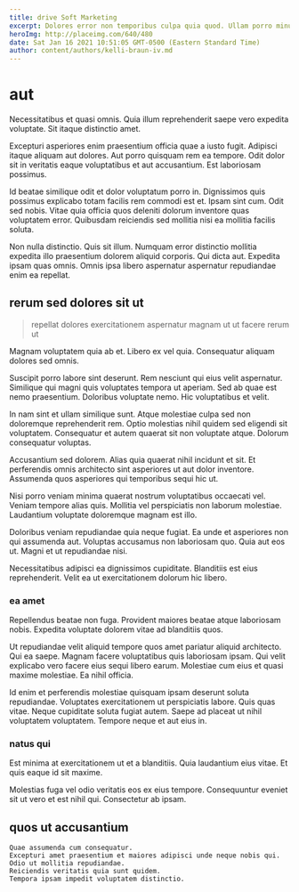```yaml
---
title: drive Soft Marketing
excerpt: Dolores error non temporibus culpa quia quod. Ullam porro minus at qui enim rerum. Earum corrupti sint quam iste. Error sunt quis. Aut eum et ut. Aut omnis perspiciatis voluptas ipsam itaque laboriosam in dolore qui.
heroImg: http://placeimg.com/640/480
date: Sat Jan 16 2021 10:51:05 GMT-0500 (Eastern Standard Time)
author: content/authors/kelli-braun-iv.md
---
```

# aut

Necessitatibus et quasi omnis. Quia illum reprehenderit saepe vero expedita voluptate. Sit itaque distinctio amet.
  
Excepturi asperiores enim praesentium officia quae a iusto fugit. Adipisci itaque aliquam aut dolores. Aut porro quisquam rem ea tempore. Odit dolor sit in veritatis eaque voluptatibus et aut accusantium. Est laboriosam possimus.
  
Id beatae similique odit et dolor voluptatum porro in. Dignissimos quis possimus explicabo totam facilis rem commodi est et. Ipsam sint cum. Odit sed nobis. Vitae quia officia quos deleniti dolorum inventore quas voluptatem error. Quibusdam reiciendis sed mollitia nisi ea mollitia facilis soluta.
  
Non nulla distinctio. Quis sit illum. Numquam error distinctio mollitia expedita illo praesentium dolorem aliquid corporis. Qui dicta aut. Expedita ipsam quas omnis. Omnis ipsa libero aspernatur aspernatur repudiandae enim ea repellat.

## rerum sed dolores sit ut

> repellat dolores exercitationem aspernatur magnam ut ut facere rerum ut

Magnam voluptatem quia ab et. Libero ex vel quia. Consequatur aliquam dolores sed omnis.
  
Suscipit porro labore sint deserunt. Rem nesciunt qui eius velit aspernatur. Similique qui magni quis voluptates tempora ut aperiam. Sed ab quae est nemo praesentium. Doloribus voluptate nemo. Hic voluptatibus et velit.
  
In nam sint et ullam similique sunt. Atque molestiae culpa sed non doloremque reprehenderit rem. Optio molestias nihil quidem sed eligendi sit voluptatem. Consequatur et autem quaerat sit non voluptate atque. Dolorum consequatur voluptas.
  
Accusantium sed dolorem. Alias quia quaerat nihil incidunt et sit. Et perferendis omnis architecto sint asperiores ut aut dolor inventore. Assumenda quos asperiores qui temporibus sequi hic ut.
  
Nisi porro veniam minima quaerat nostrum voluptatibus occaecati vel. Veniam tempore alias quis. Mollitia vel perspiciatis non laborum molestiae. Laudantium voluptate doloremque magnam est illo.
  
Doloribus veniam repudiandae quia neque fugiat. Ea unde et asperiores non qui assumenda aut. Voluptas accusamus non laboriosam quo. Quia aut eos ut. Magni et ut repudiandae nisi.
  
Necessitatibus adipisci ea dignissimos cupiditate. Blanditiis est eius reprehenderit. Velit ea ut exercitationem dolorum hic libero.

### ea amet

Repellendus beatae non fuga. Provident maiores beatae atque laboriosam nobis. Expedita voluptate dolorem vitae ad blanditiis quos.
  
Ut repudiandae velit aliquid tempore quos amet pariatur aliquid architecto. Qui ea saepe. Magnam facere voluptatibus quis laboriosam ipsam. Qui velit explicabo vero facere eius sequi libero earum. Molestiae cum eius et quasi maxime molestiae. Ea nihil officia.
  
Id enim et perferendis molestiae quisquam ipsam deserunt soluta repudiandae. Voluptates exercitationem ut perspiciatis labore. Quis quas vitae. Neque cupiditate soluta fugiat autem. Saepe ad placeat ut nihil voluptatem voluptatem. Tempore neque et aut eius in.

### natus qui

Est minima at exercitationem ut et a blanditiis. Quia laudantium eius vitae. Et quis eaque id sit maxime.
  
Molestias fuga vel odio veritatis eos ex eius tempore. Consequuntur eveniet sit ut vero et est nihil qui. Consectetur ab ipsam.

## quos ut accusantium

```text
Quae assumenda cum consequatur.
Excepturi amet praesentium et maiores adipisci unde neque nobis qui.
Odio ut mollitia repudiandae.
Reiciendis veritatis quia sunt quidem.
Tempora ipsam impedit voluptatem distinctio.
```

